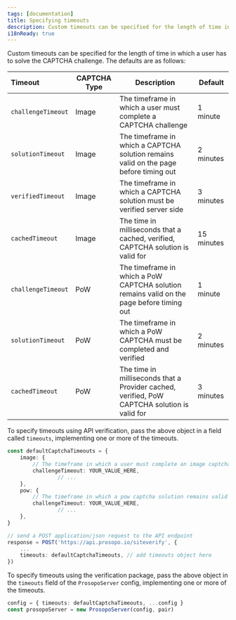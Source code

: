 ```yaml
---
tags: [documentation]
title: Specifying timeouts
description: Custom timeouts can be specified for the length of time in which a user has to solve the CAPTCHA challenge.
i18nReady: true
---
```


Custom timeouts can be specified for the length of time in which a user has to solve the CAPTCHA challenge. The defaults are as follows:


| Timeout            | CAPTCHA Type | Description                                                                                  | Default    |
|:-------------------|--------------|----------------------------------------------------------------------------------------------|------------|
| `challengeTimeout` | Image        | The timeframe in which a user must complete a CAPTCHA challenge                              | 1 minute   |
| `solutionTimeout`  | Image        | The timeframe in which a CAPTCHA solution remains valid on the page before timing out        | 2 minutes  |
| `verifiedTimeout`  | Image        | The timeframe in which a CAPTCHA solution must be verified server side                       | 3 minutes  |
| `cachedTimeout`    | Image        | The time in milliseconds that a cached, verified, CAPTCHA solution is valid for              | 15 minutes |
| `challengeTimeout` | PoW          | The timeframe in which a PoW CAPTCHA solution remains valid on the page before timing out    | 1 minute   |
| `solutionTimeout`  | PoW          | The timeframe in which a PoW CAPTCHA must be completed and verified                          | 2 minutes  |
| `cachedTimeout`    | PoW          | The time in milliseconds that a Provider cached, verified, PoW CAPTCHA solution is valid for | 3 minutes  |



To specify timeouts using API verification, pass the above object in a field called `timeouts`, implementing one or more of the timeouts.

```typescript
const defaultCaptchaTimeouts = {
    image: {
        // The timeframe in which a user must complete an image captcha
        challengeTimeout: YOUR_VALUE_HERE,
				// ...
    },
    pow: {
        // The timeframe in which a pow captcha solution remains valid on the page before timing out
        challengeTimeout: YOUR_VALUE_HERE,
				// ...
    },
}

// send a POST application/json request to the API endpoint
response = POST('https://api.prosopo.io/siteverify', {
    ...
    timeouts: defaultCaptchaTimeouts, // add timeouts object here
})
```

To specify timeouts using the verification package, pass the above object in the `timeouts` field of the `ProsopoServer` config, implementing one or more of the timeouts.

```typescript
config = { timeouts: defaultCaptchaTimeouts, ...config }
const prosopoServer = new ProsopoServer(config, pair)
```
